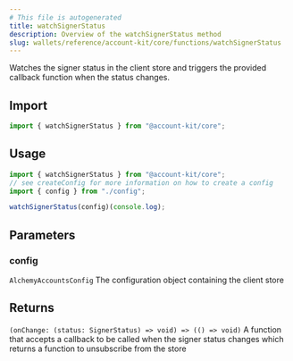 ```yaml
---
# This file is autogenerated
title: watchSignerStatus
description: Overview of the watchSignerStatus method
slug: wallets/reference/account-kit/core/functions/watchSignerStatus
---
```


Watches the signer status in the client store and triggers the provided callback function when the status changes.

## Import

```ts
import { watchSignerStatus } from "@account-kit/core";
```

## Usage

```ts
import { watchSignerStatus } from "@account-kit/core";
// see createConfig for more information on how to create a config
import { config } from "./config";

watchSignerStatus(config)(console.log);
```

## Parameters

### config

`AlchemyAccountsConfig`
The configuration object containing the client store

## Returns

`(onChange: (status: SignerStatus) => void) => (() => void)`
A function that accepts a callback to be called when the signer status changes which returns a function to unsubscribe from the store
